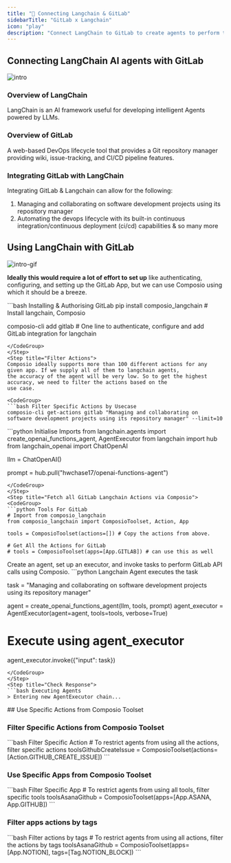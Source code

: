 ```yaml
---
title: "🚀 Connecting Langchain & GitLab"
sidebarTitle: "GitLab x Langchain"
icon: "play"
description: "Connect LangChain to GitLab to create agents to perform tasks using natural language"
---
```


## Connecting LangChain AI agents with GitLab
![intro](/media/intro.jpg)

### Overview of LangChain

LangChain is an AI framework useful for developing intelligent Agents powered by LLMs.

### Overview of GitLab

A web-based DevOps lifecycle tool that provides a Git repository manager providing wiki, issue-tracking, and CI/CD pipeline features.

### Integrating GitLab with LangChain

Integrating GitLab & Langchain can allow for the following:

1. Managing and collaborating on software development projects using its repository manager
2. Automating the devops lifecycle with its built-in continuous integration/continuous deployment (ci/cd) capabilities
& so many more

## Using LangChain with GitLab
![intro-gif](/media/intro.gif)
<Steps>
<Step title="Setting Up the Environment">

**Ideally this would require a lot of effort to set up** like authenticating, configuring, and setting up the GitLab App, but we can use Composio using which it should be a breeze.

<CodeGroup>
```bash Installing & Authorising GitLab
pip install composio_langchain # Install langchain, Composio 

composio-cli add gitlab # One line to authenticate, configure and add GitLab integration for langchain
```
</CodeGroup>
</Step>
<Step title="Filter Actions">
Composio ideally supports more than 100 different actions for any given app. If we supply all of them to langchain agents, 
the accuracy of the agent will be very low. So to get the highest accuracy, we need to filter the actions based on the 
use case.

<CodeGroup>
```bash Filter Specific Actions by Usecase
composio-cli get-actions gitlab "Managing and collaborating on software development projects using its repository manager" --limit=10
```
</CodeGroup>

</Step>
<Step title="Import Base Packages">

<CodeGroup>
```python Initialise Imports
from langchain.agents import create_openai_functions_agent, AgentExecutor
from langchain import hub
from langchain_openai import ChatOpenAI


llm = ChatOpenAI()

prompt = hub.pull("hwchase17/openai-functions-agent")
```
</CodeGroup>
</Step>
<Step title="Fetch all GitLab Langchain Actions via Composio">
<CodeGroup>
```python Tools For GitLab
# Import from composio_langchain
from composio_langchain import ComposioToolset, Action, App

tools = ComposioToolset(actions=[]) # Copy the actions from above. 

# Get All the Actions for GitLab
# tools = ComposioToolset(apps=[App.GITLAB]) # can use this as well
```
</CodeGroup>
</Step>
<Step title="Execute the Agent">
Create an agent, set up an executor, and invoke tasks to perform GitLab API calls using Composio. 
<CodeGroup>
```python Langchain Agent executes the task

task = "Managing and collaborating on software development projects using its repository manager"

agent = create_openai_functions_agent(llm, tools, prompt)
agent_executor = AgentExecutor(agent=agent, tools=tools, verbose=True)

# Execute using agent_executor
agent_executor.invoke({"input": task})
```
</CodeGroup>
</Step>
<Step title="Check Response">
```bash Executing Agents
> Entering new AgentExecutor chain...
```
</Step>
</Steps>
## Use Specific Actions from Composio Toolset

### Filter Specific Actions from Composio Toolset

<CodeGroup>
```bash Filter Specific Action
# To restrict agents from using all the actions, filter specific actions
toolsGithubCreateIssue = ComposioToolset(actions=[Action.GITHUB_CREATE_ISSUE])
```
</CodeGroup>

### Use Specific Apps from Composio Toolset
<CodeGroup>
```bash Filter Specific App
# To restrict agents from using all tools, filter specific tools
toolsAsanaGithub = ComposioToolset(apps=[App.ASANA, App.GITHUB])
```
</CodeGroup>

### Filter apps actions by tags 
<CodeGroup>
```bash Filter actions by tags
# To restrict agents from using all actions, filter the actions by tags
toolsAsanaGithub = ComposioToolset(apps=[App.NOTION], tags=[Tag.NOTION_BLOCK])
```
</CodeGroup>

